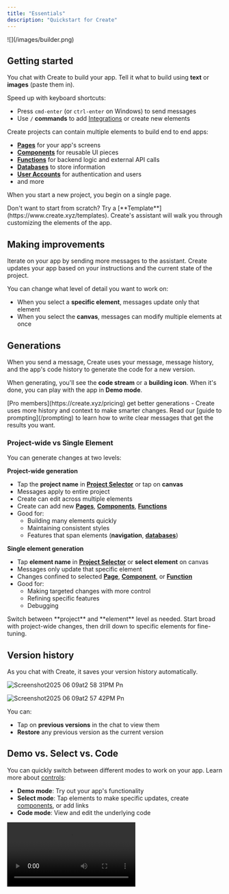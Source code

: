 ```yaml
---
title: "Essentials"
description: "Quickstart for Create"
---
```


<Frame caption="Create builder interface showing the main canvas, chat, and key controls">
  ![](/images/builder.png)
</Frame>

## Getting started

You chat with Create to build your app. Tell it what to build using **text** or **images** (paste them in).

Speed up with keyboard shortcuts:

- Press `cmd-enter` (or `ctrl-enter` on Windows) to send messages
- Use `/` **commands** to add [Integrations](/builder/integrations) or create new elements

Create projects can contain multiple elements to build end to end apps:

- [**Pages**](/builder/pages) for your app's screens
- [**Components**](/builder/components) for reusable UI pieces
- [**Functions**](/builder/functions) for backend logic and external API calls
- [**Databases**](/builder/databases) to store information
- [**User Accounts**](/builder/user-accounts) for authentication and users
- and more

When you start a new project, you begin on a single page.

<Tip>
  Don't want to start from scratch? Try a [**Template**](https://www.create.xyz/templates). Create's assistant will walk you through customizing the elements of the app.
</Tip>

## Making improvements

Iterate on your app by sending more messages to the assistant. Create updates your app based on your instructions and the current state of the project.

You can change what level of detail you want to work on:

- When you select a **specific element**, messages update only that element
- When you select the **canvas**, messages can modify multiple elements at once

## Generations

When you send a message, Create uses your message, message history, and the app's code history to generate the code for a new version.

When generating, you'll see the **code stream** or a **building icon**. When it's done, you can play with the app in **Demo mode**.

<Tip>
  [Pro members](https://create.xyz/pricing) get better generations - Create uses more history and context to make smarter changes.
</Tip>

<Tip>
  Read our [guide to prompting](/prompting) to learn how to write clear messages that get the results you want.
</Tip>

### Project-wide vs Single Element

You can generate changes at two levels:

**Project-wide generation**

- Tap the **project name** in [**Project Selector**](/builder/controls#project-selector) or tap on **canvas**
- Messages apply to entire project
- Create can edit across multiple elements
- Create can add new [**Pages**](/builder/pages), [**Components**](/builder/components), [**Functions**](/builder/functions)
- Good for:
  - Building many elements quickly
  - Maintaining consistent styles
  - Features that span elements (**navigation**, [**databases**](/builder/databases))

**Single element generation**

- Tap **element name** in [**Project Selector**](/builder/controls#project-selector) or **select element** on canvas
- Messages only update that specific element
- Changes confined to selected [**Page**](/builder/pages), [**Component**](/builder/components), or [**Function**](/builder/functions)
- Good for:
  - Making targeted changes with more control
  - Refining specific features
  - Debugging

<Tip>
  Switch between **project** and **element** level as needed. Start broad with project-wide changes, then drill down to specific elements for fine-tuning.
</Tip>

## Version history

As you chat with Create, it saves your version history automatically.

![Screenshot2025 06 09at2 58 31PM Pn](/images/Screenshot2025-06-09at2.58.31PM.png)

![Screenshot2025 06 09at2 57 42PM Pn](/images/Screenshot2025-06-09at2.57.42PM.png)

You can:

- Tap on **previous versions** in the chat to view them
- **Restore** any previous version as the current version

## Demo vs. Select vs. Code

You can quickly switch between different modes to work on your app. Learn more about [controls](/builder/controls):

- **Demo mode**: Try out your app's functionality
- **Select mode**: Tap elements to make specific updates, create [components](/builder/components), or add links
- **Code mode**: View and edit the underlying code

<video src="https://www.loom.com/share/b82af98a53c045258b7ff9cac76c0345" />

## Creating new Elements

Add new elements to your project through:

- Tapping the [**Logo Menu**](/builder/controls#logo-menu) in the top left. From here make new [Pages](/builder/pages), [Components](/builder/components), [Functions](/builder/functions).
- `/` **commands** in the chat. See our guide on [integrations](/builder/integrations)

## Canvas vs. Focused View

Toggle between two workspace views using the collapse icon:

- **Canvas**: See multiple elements at once laid out on an infinite canvas
- **Focused**: See a single element at a time. Focused mode can help to test updates that impact scroll.

## Go Live

When you're ready to launch your app, tap the **Publish** button in the top right. Learn more about [Publishing](/publish-and-share/publish).